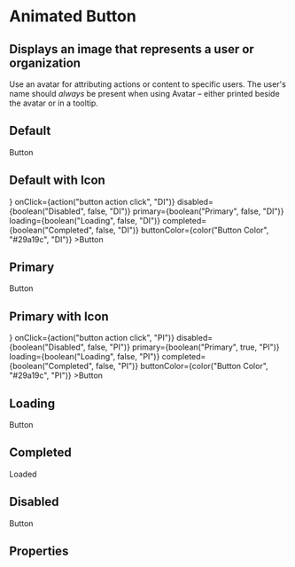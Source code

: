 
<Meta title="FusedComponents|Animated Button" component={AnimatedButton} />

# Animated Button

## Displays an image that represents a user or organization

Use an avatar for attributing actions or content to specific users. The user's name should _always_ be present when using Avatar – either printed beside the avatar or in a tooltip.

## Default

<Preview>
    <Story name="Default" parameters={{ decorators: [withKnobs] }}>
    <AnimatedButton
        onClick={action("button action click")}
        disabled={boolean("Disabled", false)}
        primary={boolean("Primary", false)}
        loading={boolean("Loading", false)}
        completed={boolean("Completed", false)}
        buttonColor={color("Button Color", "#29a19c")}
    >Button</AnimatedButton>
    </Story>
</Preview>

## Default with Icon


<Preview>
    <Story name="Default Icon" parameters={{ decorators: [withKnobs] }}>
    <AnimatedButton
        icon={<FontAwesomeIcon icon={text("Icon", "key", "DI")} />}
        onClick={action("button action click", "DI")}
        disabled={boolean("Disabled", false, "DI")}
        primary={boolean("Primary", false, "DI")}
        loading={boolean("Loading", false, "DI")}
        completed={boolean("Completed", false, "DI")}
        buttonColor={color("Button Color", "#29a19c", "DI")}
    >Button</AnimatedButton>
    </Story>
</Preview>

## Primary

<Preview>
<Story name="Primary" parameters={{ decorators: [withKnobs] }}>
<AnimatedButton
    onClick={action("button action click", "Primary")}
    disabled={boolean("Disabled", false, "Primary")}
    primary={boolean("Primary", true, "Primary")}
    loading={boolean("Loading", false, "Primary")}
    completed={boolean("Completed", false, "Primary")}
    buttonColor={color("Button Color", "#29a19c", "Primary")}
>Button</AnimatedButton>
</Story>
</Preview>

## Primary with Icon


<Preview>
    <Story name="Primary Icon" parameters={{ decorators: [withKnobs] }}>
    <AnimatedButton
        icon={<FontAwesomeIcon icon={text("Icon", "key", "PI")} />}
        onClick={action("button action click", "PI")}
        disabled={boolean("Disabled", false, "PI")}
        primary={boolean("Primary", true, "PI")}
        loading={boolean("Loading", false, "PI")}
        completed={boolean("Completed", false, "PI")}
        buttonColor={color("Button Color", "#29a19c", "PI")}
    >Button</AnimatedButton>
    </Story>
</Preview>

## Loading 

<Preview>
<Story name="Loading" parameters={{ decorators: [withKnobs] }}>
<AnimatedButton
    onClick={action("button action click", "Loading")}
    disabled={boolean("Disabled", false, "Loading")}
    primary={boolean("Primary", false, "Loading")}
    loading={boolean("Loading", true, "Loading")}
    completed={boolean("Completed", false, "Loading")}
>Button</AnimatedButton>
</Story>
</Preview>

## Completed

<Preview>
<Story name="Completed" parameters={{ decorators: [withKnobs] }}>
<AnimatedButton
    onClick={action("button action click", "Completed")}
    disabled={boolean("Disabled", false, "Completed")}
    primary={boolean("Primary", false, "Completed")}
    loading={boolean("Loading", false, "Completed")}
    completed={boolean("Completed", true, "Completed")}
>Loaded</AnimatedButton>
</Story>
</Preview>

## Disabled

<Preview>
<Story name="Disabled" parameters={{ decorators: [withKnobs] }}>
<AnimatedButton
    onClick={action("button action click", "Disabled")}
    disabled={boolean("Disabled", true, "Disabled")}
    primary={boolean("Primary", false, "Disabled")}
    loading={boolean("Loading", false, "Disabled")}
    completed={boolean("Completed", false, "Disabled")}
>Button</AnimatedButton>
</Story>
</Preview>


## Properties

<Props of={AnimatedButton} />
